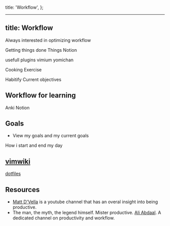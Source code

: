 
  title: 'Workflow',
};

---

## title: Workflow

Always interested in optimizing workflow

Getting things done
Things
Notion

usefull plugins
vimium
yomichan

Cooking
Exercise

Habitify
Current objectives

## Workflow for learning

Anki
Notion

## Goals

- View my goals and my current goals

How i start and end my day

## [vimwiki](https://vimwiki.github.io/)

[dotfiles](https://github.com/oscarteg/dotfiles)

## Resources

- [Matt D'Vella](https://www.youtube.com/user/blackboxfilmcompany) is a youtube channel that has an overal insight into being productive.
- The man, the myth, the legend himself. Mister productive. [Ali Abdaal](https://www.youtube.com/user/Sepharoth64). A dedicated channel on productivity and workflow.
